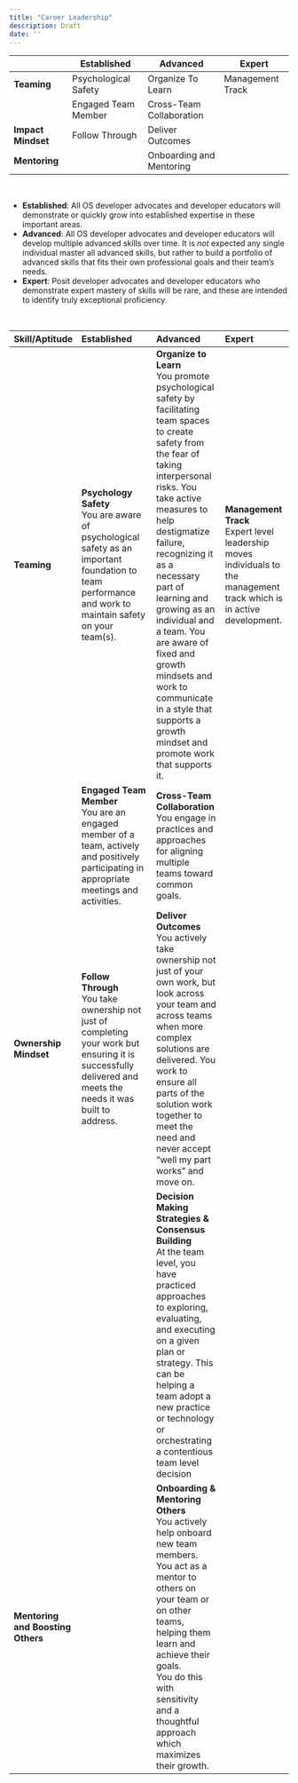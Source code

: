 ```yaml
---
title: "Career Leadership"
description: Draft
date: ''
---
```


<table class="my-table">
  <thead>
    <tr>
      <th></th>
      <th>Established</th>
      <th>Advanced</th>
      <th>Expert</th>
    </tr>
  </thead>
  <tbody>
    <tr>
      <td><b>Teaming</b></td> <td><div class="pill-container yellow">Psychological Safety</div></td>
      <td><div class="pill-container green">Organize To Learn</div></td>
      <td><div class="pill-container blue">Management Track</div></td>
    </tr>
    <tr>
      <td><b></b></td>
      <td><div class="pill-container yellow">Engaged Team Member</div></td>
      <td><div class="pill-container green">Cross-Team Collaboration</div></td>
      <td></td>
    </tr>
    <tr>
      <td><b>Impact Mindset</b></td>
      <td><div class="pill-container yellow">Follow Through</div></td>
      <td><div class="pill-container green">Deliver Outcomes</div></td>
      <td></td>
    </tr>
    <tr>
      <td><b>Mentoring</b></td>
      <td></td>
      <td><div class="pill-container green">Onboarding and Mentoring</div></td>
      <td></td>
    </tr>
  </tbody>
</table>
<br>

<div class="box">
  <ul>
    <li>**Established**:  All OS developer advocates and developer educators will demonstrate or quickly grow into established expertise in these important areas. </li>
    <li>**Advanced**: All OS developer advocates and developer educators will develop multiple advanced skills over time. It is _not_ expected any single individual master all advanced skills, but rather to build a portfolio of advanced skills that fits their own professional goals and their team's needs.</li>
    <li>**Expert**: Posit developer advocates and developer educators who demonstrate expert mastery of skills will be rare, and these are intended to identify truly exceptional proficiency.</li>
  </ul>
</div>
<br>

| Skill/Aptitude | Established | Advanced | Expert |
|---------|:---------------------|:----------------|:----------------|
| **Teaming** | **Psychology Safety** <br> You are aware of psychological safety as an important foundation to team performance and work to maintain safety on your team(s). | **Organize to Learn** <br> You promote psychological safety by facilitating team spaces to create safety from the fear of taking interpersonal risks. You take active measures to help destigmatize failure, recognizing it as a necessary part of learning and growing as an individual and a team. You are aware of fixed and growth mindsets and work to communicate in a style that supports a growth mindset and promote work that supports it. | **Management Track** <br> Expert level leadership moves individuals to the management track which is in active development.
| | **Engaged Team Member** <br> You are an engaged member of a team, actively and positively participating in appropriate meetings and activities.| **Cross-Team Collaboration** <br> You engage in practices and approaches for aligning multiple teams toward common goals. |  <br>  |
| **Ownership Mindset** | **Follow Through** <br> You take ownership not just of completing your work but ensuring it is successfully delivered and meets the needs it was built to address. | **Deliver Outcomes** <br> You actively take ownership not just of your own work, but look across your team and across teams when more complex solutions are delivered.  You work to ensure all parts of the solution work together to meet the need and never accept "well my part works" and move on.  |  |
| | | **Decision Making Strategies & Consensus Building** <br> At the team level, you have practiced approaches to exploring, evaluating, and executing on a given plan or strategy. This can be helping a team adopt a new practice or technology or orchestrating a contentious team level decision |  |
| **Mentoring and Boosting Others** |  | **Onboarding & Mentoring Others** <br> You actively help onboard new team members.<br> You act as a mentor to others on your team or on other teams, helping them learn and achieve their goals.<br> You do this with sensitivity and a thoughtful approach which maximizes their growth.  | |